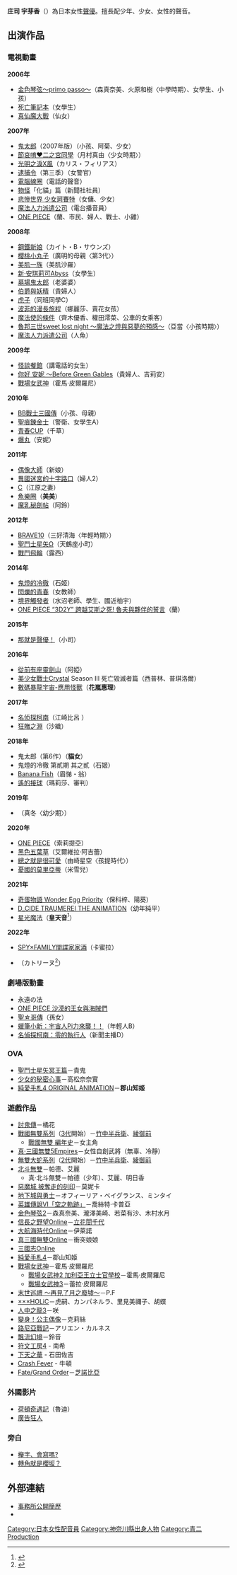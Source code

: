{{配音員
|名字= 庄司 宇芽香
|出身地= {{JPN}}[[神奈川縣|神奈川縣]]
|生年= 1985
|生月= 8
|生日= 20
|所屬= [[青二Production|青二Production]]
|活動時期= 2005年－
|module={{Japanese|embed=yes|japanese=庄司 宇芽香|kana=しょうじ うめか|romaji=Shōji Umeka}}
}}

'''庄司 宇芽香'''（{{bd|1985年|8月20日|catIdx=Shouji Umeka}}）為日本女性[[聲優|聲優]]。擅長配少年、少女、女性的聲音。

==出演作品==
===電視動畫===
'''2006年'''
*[[金色琴弦|金色琴弦〜primo passo〜]]（森真奈美、火原和樹〈中學時期〉、女學生、小孩）
*[[死亡筆記本|死亡筆記本]]（女學生）
*[[真仙魔大戰|真仙魔大戰]]（仙女）
'''2007年'''
*[[鬼太郎|鬼太郎]]（2007年版）（小孩、阿菊、少女）
*[[節哀唷♥二之宮同學|節哀唷♥二之宮同學]]（月村真由〈少女時期〉）
*[[光明之淚X風|光明之淚X風]]（カリス・フィリアス）
*[[逮捕令|逮捕令]]（第三季）（女警官）
*[[電腦線圈|電腦線圈]]（電話的聲音）
*[[物怪|物怪]]「化貓」篇（新聞社社員）
*[[悲慘世界_少女珂賽特|悲慘世界 少女珂賽特]]（女傭、少女）
*[[魔法人力派遣公司|魔法人力派遣公司]]（電台播音員）
*[[ONE_PIECE|ONE PIECE]]（蘭、市民、婦人、戰士、小雞）
'''2008年'''
*[[鋼鐵新娘|鋼鐵新娘]]（カイト・B・サウンズ）
*[[櫻桃小丸子|櫻桃小丸子]]（廣明的母親〈第3代〉）
*[[美肌一族|美肌一族]]（美肌沙羅）
*[[新·安琪莉可|新·安琪莉可Abyss]]（女學生）
*[[墓場鬼太郎|墓場鬼太郎]]（老婆婆）
*[[伯爵與妖精|伯爵與妖精]]（貴婦人）
*[[虎子|虎子]]（同班同學C）
*[[波菲的漫長旅程|波菲的漫長旅程]]（娜麗莎、賣花女孩）
*[[魔法使的條件|魔法使的條件]]（齊木優香、權田澪菜、公車的女乘客）
*[[魯邦三世|魯邦三世sweet lost night 〜魔法之燈與惡夢的預感〜]]（亞當〈小孩時期〉）
*[[魔法人力派遣公司|魔法人力派遣公司]]（人魚）
'''2009年'''
*[[怪談餐館|怪談餐館]]（講電話的女生）
*[[你好_安妮_～Before_Green_Gables|你好 安妮 ～Before Green Gables]]（貴婦人、吉莉安）
*[[戰場女武神|戰場女武神]]（霍馬‧皮爾羅尼）
'''2010年'''
*[[BB戰士三國傳|BB戰士三國傳]]（小孩、母親）
*[[聖痕鍊金士|聖痕鍊金士]]（警衛、女學生A）
*[[青春CUP|青春CUP]]（千草）
*[[爆丸|爆丸]]（安妮）
'''2011年'''
*[[偶像大師_(動畫)|偶像大師]]（新娘）
*[[異國迷宮的十字路口|異國迷宮的十字路口]]（婦人2）
*[[C_(動畫)|C]]（江原之妻）
*[[魚樂圈|魚樂圈]]（'''美美'''）
*[[魔乳秘劍帖|魔乳秘劍帖]]（阿鈴）
'''2012年'''
*[[BRAVE10|BRAVE10]]（三好清海〈年輕時期〉）
*[[聖鬥士星矢Ω|聖鬥士星矢Ω]]（天鶴座小町）
* [[戰鬥飛輪：機械陀螺|戰鬥飛輪]]（露西）<!--僅歐美、臺灣播過，但聲優已經配音，參考日本版片尾曲-->
'''2014年'''
*[[鬼燈的冷徹|鬼燈的冷徹]]（石姬）
*[[閃爍的青春|閃爍的青春]]（女教師）
*[[境界觸發者|境界觸發者]]（水沼老師、學生、國近柚宇）
*[[ONE_PIECE_“3D2Y”_跨越艾斯之死!_魯夫與夥伴的誓言|ONE PIECE “3D2Y” 跨越艾斯之死! 魯夫與夥伴的誓言]]（蘭）
'''2015年'''
*[[那就是聲優！|那就是聲優！]]（小司）
'''2016年'''
*[[從前有座靈劍山|從前有座靈劍山]]（阿婭）
*[[美少女戰士Crystal|美少女戰士Crystal]] Season III 死亡毀滅者篇（西普林、普琪洛爾）
*[[數碼暴龍宇宙-應用怪獸|數碼暴龍宇宙-應用怪獸]]（'''花嵐惠理'''）
'''2017年'''
*[[名侦探柯南_(动画)|名侦探柯南]]（江崎比呂<!--第857-858话-->）
*[[狂賭之淵|狂賭之淵]]（沙織）
'''2018年'''
*鬼太郎（第6作）（'''貓女'''）
*鬼燈的冷徹 第貳期 其之貳（石姬）
*[[Banana_Fish|Banana Fish]]（眉悌・翁）
*[[遙的接球|遙的接球]]（瑪莉莎、審判）
'''2019年'''
* {{link-ja|Given|ギヴン}}（真冬〈幼少期〉）
'''2020年'''
* [[ONE_PIECE_(動畫)|ONE PIECE]]（索莉提亞）
* [[黑色五葉草|黑色五葉草]]（艾爾維拉·阿吉蕾）<!-- 2020-08-18 -->
* [[總之就是很可愛|總之就是很可愛]]（由崎星空〈孩提時代〉）<!-- 2020-10-03 -->
* [[憂國的莫里亞蒂|憂國的莫里亞蒂]]（米雪兒）<!-- 2020-11-01 -->
'''2021年'''
* [[奇蛋物語_Wonder_Egg_Priority|奇蛋物語 Wonder Egg Priority]]（保科梓、陽葵）
* [[D_CIDE_TRAUMEREI|D_CIDE TRAUMEREI THE ANIMATION]]（幼年純平）<!-- 2021-09-18 -->
* [[星光魔法|星光魔法]]（'''皇天音'''<ref>{{Cite news|url=https://mantan-web.jp/article/20210820dog00m200026000c.html|title=ワッチャプリマジ！：追加キャストに庄司宇芽香、小原好美、相良茉優、小倉唯　「プリティーシリーズ」新作テレビアニメ|newspaper=[[まんたんウェブ|まんたんウェブ]]|date=2021-08-20|accessdate=2021-08-20|archive-date=2022-04-16|archive-url=https://web.archive.org/web/20220416155928/https://mantan-web.jp/article/20210820dog00m200026000c.html}}</ref>）<!-- 2021-10-03 -->
'''2022年'''
* [[SPY×FAMILY間諜家家酒|SPY×FAMILY間諜家家酒]]（卡蜜拉）<!-- 2022-04-16 -->
* {{lj|BIRDIE WING -Golf Girls' Story-}}（カトリーヌ<ref>{{Cite web|url=https://birdie-wing.net/character/chara_20.php|title=キャラクター|website=TVアニメ『BIRDIE WING -Golf Girls' Story-』公式サイト（バーディーウイング）|accessdate=2022-04-06|archive-date=2022-04-05|archive-url=https://web.archive.org/web/20220405163606/https://birdie-wing.net/character/chara_20.php}}</ref>）<!-- 2022-04- -->

=== 劇場版動畫 ===
* 永遠の法
* [[ONE_PIECE_沙漠的王女與海賊們|ONE PIECE 沙漠的王女與海賊們]]
* [[聖☆哥傳|聖☆哥傳]]（孫女）
* [[蠟筆小新：宇宙人Pi力來襲！！|蠟筆小新：宇宙人Pi力來襲！！]]（年輕人B）
* [[名偵探柯南：零的執行人|名偵探柯南：零的執行人]]（新聞主播D）

===OVA===
*[[聖鬥士星矢|聖鬥士星矢冥王篇]]－貴鬼
*[[少女的秘密心事|少女的秘密心事]]－高松奈奈實
*[[純愛手札|純愛手札4 ORIGINAL ANIMATION]]－'''郡山知姬'''

===遊戲作品===
*[[討鬼傳|討鬼傳]]－橘花
*[[戰國無雙系列|戰國無雙系列]]（[[戰國無雙3|3代]]開始）－[[竹中半兵衛|竹中半兵衛]]、[[仙桃院|綾御前]]
**[[戰國無雙_編年史|戰國無雙 編年史]]－女主角
*[[真·三國無雙5|真·三國無雙5Empires]]－女性自創武將（無辜、冷靜）
*[[無雙大蛇系列|無雙大蛇系列]]（[[無雙大蛇2|2代]]開始）－[[竹中半兵衛|竹中半兵衛]]、[[仙桃院|綾御前]]
*[[北斗無雙|北斗無雙]]－帕德、艾麗
**真·北斗無雙－帕德（少年）、艾麗、明日香
*[[惡魔城_被奪走的刻印|惡魔城 被奪走的刻印]]－莫妮卡
*[[地下城與勇士|地下城與勇士]]－オフィーリア・ベイグランス、ミンタイ
*[[英雄傳說VI「空之軌跡」|英雄傳說VI「空之軌跡」]]－喬絲特·卡普亞
*[[金色琴弦|金色琴弦2]]－森真奈美、瀧澤美崎、若菜有沙、木村水月
*[[信長之野望Online|信長之野望Online]]－[[立花誾千代|立花誾千代]]
*[[大航海時代Online|大航海時代Online]]－伊萊諾
*[[真三國無雙Online|真三國無雙Online]]－衝突娘娘
*[[三國志Online|三國志Online]]
*[[純愛手札系列|純愛手札4]]－郡山知姬
*[[戰場女武神|戰場女武神]]－霍馬‧皮爾羅尼
**[[戰場女武神2_加利亞王立士官學校|戰場女武神2 加利亞王立士官學校]]－霍馬‧皮爾羅尼
**[[戰場女武神3|戰場女武神3]]－蕾拉‧皮爾羅尼
*[[末世巡禮_～再見了月之廢墟～|末世巡禮 ～再見了月之廢墟～]]－P.F
*[[×××HOLiC|×××HOLiC]]－虎嗣、カンパネルラ、里見美禰子、胡蝶
*[[人中之龍3|人中之龍3]]－咲
*[[變身！公主偶像|變身！公主偶像]]－克莉絲
*[[路尼亞戰記|路尼亞戰記]]－アリエン・カルネス
*[[飄流幻境|飄流幻境]]－鈴音
*[[符文工房4|符文工房4]] - 南希
*[[下天之華|下天之華]] - 石田佐吉
*[[Crash_Fever|Crash Fever]] - 牛頓
*[[Fate/Grand_Order|Fate/Grand Order]]－[[芝諾比亞|芝諾比亞]]

===外國影片===
*[[荷頓奇遇記|荷頓奇遇記]]（魯迪）
*[[廣告狂人|廣告狂人]]

=== 旁白 ===
* [[櫸字、會寫嗎?|櫸字、會寫嗎?]]
* [[轉角就是櫻坂？|轉角就是櫻坂？]]

== 外部連結 ==
* [http://www.aoni.co.jp/actress/sa/shouji-umeka.html 事務所公開簡歷] {{Wayback|url=http://www.aoni.co.jp/actress/sa/shouji-umeka.html |date=20100615061836 }} {{ja}}
* {{Twitter|UMEMOMOKA|庄司 宇芽香}}

{{青二Production}}
{{DEFAULTSORT:Shouji Umeka}}
[[Category:日本女性配音員|Category:日本女性配音員]]
[[Category:神奈川縣出身人物|Category:神奈川縣出身人物]]
[[Category:青二Production|Category:青二Production]]